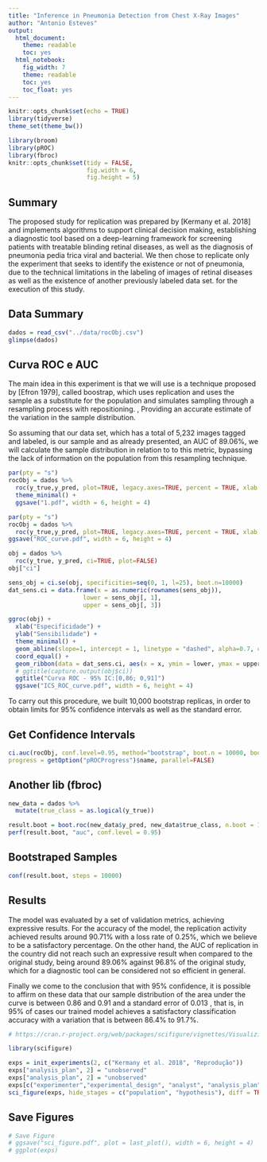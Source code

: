 ```yaml
---
title: "Inference in Pneumonia Detection from Chest X-Ray Images"
author: "Antonio Esteves"
output:
  html_document: 
    theme: readable
    toc: yes
  html_notebook:
    fig_width: 7
    theme: readable
    toc: yes
    toc_float: yes
---
```


```r
knitr::opts_chunk$set(echo = TRUE)
library(tidyverse)
theme_set(theme_bw())

library(broom)
library(pROC)
library(fbroc)
knitr::opts_chunk$set(tidy = FALSE,
                      fig.width = 6,
                      fig.height = 5)

```

## Summary

The proposed study for replication was prepared by [Kermany et al. 2018] and implements algorithms to support clinical decision making, establishing a diagnostic tool based on a deep-learning framework for screening patients with treatable blinding retinal diseases, as well as the diagnosis of pneumonia pedia ́trica viral and bacterial. We then chose to replicate only the experiment that seeks to identify the existence or not of pneumonia, due to the technical limitations in the labeling of images of retinal diseases as well as the existence of another previously labeled data set. for the execution of this study.

## Data Summary

```r
dados = read_csv("../data/rocObj.csv")
glimpse(dados)
```

## Curva ROC e AUC

The main idea in this experiment is that we will use is a technique proposed by [Efron 1979], called boostrap, which uses replication and uses the sample as a substitute for the population and simulates sampling through a resampling process with repositioning. , Providing an accurate estimate of the variation in the sample distribution.

So assuming that our data set, which has a total of 5,232 images tagged and labeled, is our sample and as already presented, an AUC of 89.06%, we will calculate the sample distribution in relation to to this metric, bypassing the lack of information on the population from this resampling technique.


```r
par(pty = "s")
rocObj = dados %>%
  roc(y_true,y_pred, plot=TRUE, legacy.axes=TRUE, percent = TRUE, xlab = "False Positive Percentage", ylab= "True Positive Percentage", col="#377eb8", lwd=4, print.auc=TRUE, partial.auc=c(100,82), auc.polygon=TRUE, auc.polygon.col="#377eb822") +
  theme_minimal() +
  ggsave("1.pdf", width = 6, height = 4)

par(pty = "s")
rocObj = dados %>%
  roc(y_true,y_pred, plot=TRUE, legacy.axes=TRUE, percent = TRUE, xlab = "False Positive Percentage", ylab= "True Positive Percentage", col="#377eb8", lwd=4, print.auc=TRUE)
ggsave("ROC_curve.pdf", width = 6, height = 4)
```

```r
obj = dados %>%
  roc(y_true, y_pred, ci=TRUE, plot=FALSE)
obj["ci"]

sens_obj = ci.se(obj, specificities=seq(0, 1, l=25), boot.n=10000)
dat_sens.ci = data.frame(x = as.numeric(rownames(sens_obj)),
                     lower = sens_obj[, 1],
                     upper = sens_obj[, 3])

ggroc(obj) +
  xlab("Especificidade") + 
  ylab("Sensibilidade") +
  theme_minimal() +
  geom_abline(slope=1, intercept = 1, linetype = "dashed", alpha=0.7, color = "grey") +
  coord_equal() +
  geom_ribbon(data = dat_sens.ci, aes(x = x, ymin = lower, ymax = upper), fill = "steelblue", alpha= 0.2) +
  # ggtitle(capture.output(obj$ci))
  ggtitle("Curva ROC - 95% IC:[0,86; 0,91]")
  ggsave("ICS_ROC_curve.pdf", width = 6, height = 4)
```

To carry out this procedure, we built 10,000 bootstrap replicas, in order to obtain limits for 95% confidence intervals as well as the standard error. 

## Get Confidence Intervals

```r
ci.auc(rocObj, conf.level=0.95, method="bootstrap", boot.n = 10000, boot.stratified = TRUE, reuse.auc=TRUE,
progress = getOption("pROCProgress")$name, parallel=FALSE)
```

## Another lib (fbroc)

```r
new_data = dados %>%
  mutate(true_class = as.logical(y_true))

result.boot = boot.roc(new_data$y_pred, new_data$true_class, n.boot = 10000)
perf(result.boot, "auc", conf.level = 0.95)
```

## Bootstraped Samples

```r
conf(result.boot, steps = 10000)
```
## Results

The model was evaluated by a set of validation metrics, achieving expressive results. For the accuracy of the model, the replication activity achieved results around 90.71% with a loss rate of 0.25%, which we believe to be a satisfactory percentage. On the other hand, the AUC of replication in the country did not reach such an expressive result when compared to the original study, being around 89.06% against 96.8% of the original study, which for a diagnostic tool can be considered not so efficient in general.

Finally we come to the conclusion that with 95% confidence, it is possible to affirm on these data that our sample distribution of the area under the curve is between 0.86 and 0.91 and a standard error of 0.013 , that is, in 95% of cases our trained model achieves a satisfactory classification accuracy with a variation that is between 86.4% to 91.7%.

```r
# https://cran.r-project.org/web/packages/scifigure/vignettes/Visualizing_Scientific_Replication.html

library(scifigure)

exps = init_experiments(2, c("Kermany et al. 2018", "Reprodução"))
exps["analysis_plan", 2] = "unobserved"
exps["analysis_plan", 2] = "unobserved"
exps[c("experimenter","experimental_design", "analyst", "analysis_plan", "estimate", "claim"), 2] = "different"
sci_figure(exps, hide_stages = c("population", "hypothesis"), diff = TRUE)
```

## Save Figures
```r
# Save Figure
# ggsave("sci_figure.pdf", plot = last_plot(), width = 6, height = 4)
# ggplot(exps)
```


